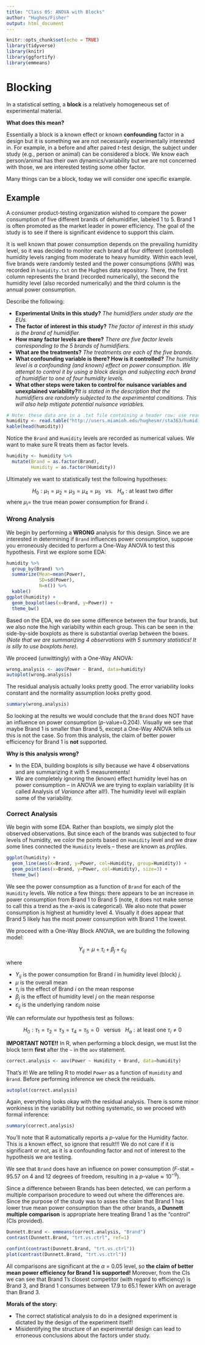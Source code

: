 ```yaml
---
title: "Class 05: ANOVA with Blocks"
author: "Hughes/Fisher"
output: html_document
---
```


```r
knitr::opts_chunk$set(echo = TRUE)
library(tidyverse)
library(knitr)
library(ggfortify)
library(emmeans)
```

# Blocking

In a statistical setting, a **block** is a relatively homogeneous set of experimental material. 

**What does this mean?**

Essentially a block is a known effect or known **confounding** factor in a design but it is something we are not necessarily experimentally interested in. For example, in a before and after paired $t$-test design, the subject under study (e.g., person or animal) can be considered a block. We know each person/animal has their own dynamics/variability but we are not concerned with those, we are interested testing some other factor.

Many things can be a block, today we will consider one specific example.

## Example

A consumer product-testing organization wished to compare the power consumption of five different brands of dehumidifier, labeled 1 to 5. Brand 1 is often promoted as the market leader in power efficiency. The goal of the study is to see if there is significant evidence to support this claim.

It is well known that power consumption depends on the prevailing humidity level, so it was decided to monitor each brand at four different (controlled) humidity levels ranging from moderate to heavy humidity. Within each level, five brands were randomly tested and the power consumptions (kWh) was recorded in `humidity.txt` on the Hughes data repository. There, the first column represents the brand (recorded numerically), the second the humidity level (also recorded numerically) and the third column is the annual power consumption.

Describe the following:

* **Experimental Units in this study?**  *The humidifiers under study are the EUs.*
* **The factor of interest in this study?** *The factor of interest in this study is the brand of humidifier.*
* **How many factor levels are there?** *There are five factor levels corresponding to the 5 brands of humidifiers.*
* **What are the treatments?** *The treatments are each of the five brands.*
* **What confounding variable is there? How is it controlled?** *The humidity level is a confounding (and known) effect on power consumption. We attempt to control it by using a block design and subjecting each brand of humidifier to one of four humidity levels.*
* **What other steps were taken to control for nuisance variables and unexplained variability?***It is stated in the description that the humidifiers are randomly subjected to the experimental conditions. This will also help mitigate potential nuisance variables.*

```r
# Note: these data are in a .txt file containing a header row: use read.table()
humidity <- read.table("http://users.miamioh.edu/hughesmr/sta363/humidity.txt", header=TRUE)
kable(head(humidity))
```

Notice the `Brand` and `Humidity` levels are recorded as numerical values. We want to make sure R treats them as factor levels.

```r
humidity <- humidity %>%
  mutate(Brand = as.factor(Brand),
         Humidity = as.factor(Humidity))
```

Ultimately we want to statistically test the following hypotheses:

$$H_0: \mu_1 = \mu_2 = \mu_3 = \mu_4 = \mu_5~~~\textrm{vs.}~~~H_a: \textrm{at least two differ}$$
where $\mu_i =$ the true mean power consumption for Brand $i$.

### Wrong Analysis

We begin by performing a **WRONG** analysis for this design. Since we are interested in determining if `Brand` influences power consumption, suppose you erroneously decided to perform a One-Way ANOVA to test this hypothesis. First we explore some EDA:

```r
humidity %>% 
  group_by(Brand) %>%
  summarize(Mean=mean(Power),
            SD=sd(Power),
            N=n()) %>%
  kable()
ggplot(humidity) + 
  geom_boxplot(aes(x=Brand, y=Power)) + 
  theme_bw()
```

Based on the EDA, we do see some difference between the four brands, but we also note the high variabilty within each group. This can be seen in the side-by-side boxplots as there is substantial overlap between the boxes. *(Note that we are summarizing 4 observations with 5 summary statistics! It is silly to use boxplots here).*

We proceed (unwittingly) with a One-Way ANOVA:

```r
wrong.analysis <- aov(Power ~ Brand, data=humidity)
autoplot(wrong.analysis)
```

The residual analysis actually looks pretty good. The error variability looks constant and the normality assumption looks pretty good. 

```r
summary(wrong.analysis)
```

So looking at the results we would conclude that the `Brand` does NOT have an influence on power consumption (*p*-value=0.204). Visually we see that maybe Brand 1 is smaller than Brand 5, except a One-Way ANOVA tells us this is not the case. So from this analysis, the claim of better power efficicency for Brand 1 is **not** supported.

**Why is this analysis wrong?**

* In the EDA, building boxplots is silly because we have 4 observations and are summarizing it with 5 measurements!
* We are completely ignoring the (known) effect humidity level has on power consumption -- in ANOVA we are trying to explain variability (it is called Analysis of *Variance* after all!). The humidity level will explain some of the variability.

### Correct Analysis

We begin with some EDA. Rather than boxplots, we simply plot the observed observations. But since each of the brands was subjected to four levels of humidity, we color the points based on `Humidity` level and we draw some lines connected the `Humidity` levels -- these are known as *profiles*.

```r
ggplot(humidity) + 
  geom_line(aes(x=Brand, y=Power, col=Humidity, group=Humidity)) + 
  geom_point(aes(x=Brand, y=Power, col=Humidity), size=3) +
  theme_bw()
```

We see the power consumption as a function of `Brand` for each of the `Humidity` levels. We notice a few things: there appears to be an increase in power consumption from Brand 1 to Brand 5 (note, it does not make sense to call this a trend as the *x*-axis is categorical). We also note that power consumption is highest at humidity level 4.  Visually it does appear that Brand 5 likely has the most power consumption with Brand 1 the lowest.

We proceed with a One-Way Block ANOVA, we are building the following model:

$$Y_{ij} = \mu + \tau_i + \beta_j + \varepsilon_{ij}$$

where

* $Y_{ij}$ is the power consumption for Brand $i$ in humidity level (block) $j$.
* $\mu$ is the overall mean
* $\tau_i$ is the effect of Brand $i$ on the mean response
* $\beta_j$ is the effect of humidity level $j$ on the mean response
* $\varepsilon_{ij}$ is the underlying random noise

We can reformulate our hypothesis test as follows:

$$H_0: \tau_1 = \tau_2 = \tau_3 = \tau_4 = \tau_5 = 0 ~~~\textrm{versus}~~~ H_a: \textrm{at least one } \tau_i \neq 0$$

**IMPORTANT NOTE!!** In R, when performing a block design, we must list the block term **first** after the `~` in the `aov` statement.

```r
correct.analysis <- aov(Power ~ Humidity + Brand, data=humidity)
```

That's it! We are telling R to model `Power` as a function of `Humidity` and `Brand`. Before performing inference we check the residuals.

```r
autoplot(correct.analysis)
```

Again, everything looks okay with the residual analysis. There is some minor wonkiness in the variability but nothing systematic, so we proceed with formal inference:

```r
summary(correct.analysis)
```

You'll note that R automatically reports a $p$-value for the Humidity factor. This is a known effect, so ignore that result!!! We do not care if it is significant or not, as it is a confounding factor and not of interest to the hypothesis we are testing.

We see that `Brand` does have an influence on power consumption ($F$-stat = 95.57 on 4 and 12 degrees of freedom, resulting in a $p$-value$\approx 10^{-9}$). 

Since a difference between Brands has been detected, we can perform a multiple comparison procedure to weed out where the differences are.  Since the purpose of the study was to asses the claim that Brand 1 has lower true mean power consumption than the other brands, a **Dunnett multiple comparison** is appropriate here treating Brand 1 as the "control" (CIs provided).

```r
Dunnett.Brand <- emmeans(correct.analysis, "Brand")
contrast(Dunnett.Brand, "trt.vs.ctrl", ref=1)
```


```r
confint(contrast(Dunnett.Brand, "trt.vs.ctrl"))
plot(contrast(Dunnett.Brand, "trt.vs.ctrl"))
```

All comparisons are significant at the $\alpha$ = 0.05 level, so **the claim of better mean power efficiency for Brand 1 is supported!**  Moreover, from the CIs we can see that Brand 1's closest competitor (with regard to efficiency) is Brand 3, and Brand 1 consumes between 17.9 to 65.1 fewer kWh on average than Brand 3.

**Morals of the story:**

* The correct statistical analysis to do in a designed experiment is dictated by the design of the experiment itself!
* Misidentifying the structure of an experimental design can lead to erroneous conclusions about the factors under study.